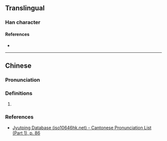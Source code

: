 {{character info}}
==Translingual==

===Han character===
{{Han char|rn=32|rad=土|as=04|sn=7|four=|canj=GMMU|ids=⿰土元}}

====References====
* {{Han ref|kx=0224.270|dkj=04912|dj=0459.160|hdz=10421.070|uh=5743|ud=22339}}

----

==Chinese==
{{zh-forms}}

===Pronunciation===
{{zh-pron
|m=xūn
|c=hyun1
|mc=y
|oc=y
|cat=
}}

===Definitions===
{{zh-hanzi}}

# {{rfdef|zh|sort=土04}}

===References===
* [http://www.iso10646hk.net/jp/document/download.jsp Jyutping Database (iso10646hk.net) - Cantonese Pronunciation List (Part 1), p. 86]
